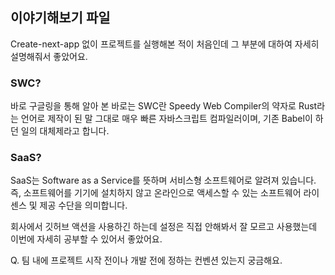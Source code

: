 ## 이야기해보기 파일

Create-next-app 없이 프로젝트를 실행해본 적이 처음인데 그 부분에 대하여 자세히 설명해줘서 좋았어요.  

### SWC?
바로 구글링을 통해 알아 본 바로는 SWC란 Speedy Web Compiler의 약자로 Rust라는 언어로 제작이 된 말 그대로 매우 빠른 자바스크립트 컴파일러이며, 기존 Babel이 하던 일의 대체제라고 합니다.

### SaaS?
SaaS는 Software as a Service를 뜻하며 서비스형 소프트웨어로 알려져 있습니다. 즉, 소프트웨어를 기기에 설치하지 않고 온라인으로 액세스할 수 있는 소프트웨어 라이센스 및 제공 수단을 의미합니다.


회사에서 깃허브 액션을 사용하긴 하는데 설정은 직접 안해봐서 잘 모르고 사용했는데 이번에 자세히 공부할 수 있어서 좋았어요.  

Q. 팀 내에 프로젝트 시작 전이나 개발 전에 정하는 컨벤션 있는지 궁금해요.  